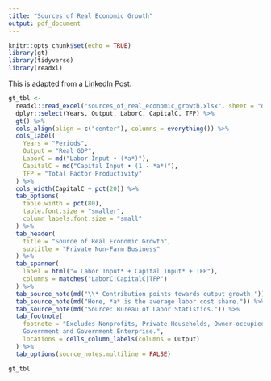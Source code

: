 ```yaml
---
title: "Sources of Real Economic Growth"
output: pdf_document
---
```


```r
knitr::opts_chunk$set(echo = TRUE)
library(gt)
library(tidyverse)
library(readxl)
```


This is adapted from a [LinkedIn Post]( https://www.linkedin.com/feed/update/urn:li:activity:6916876075809558528/).

```r
gt_tbl <-
  readxl::read_excel("sources_of_real_economic_growth.xlsx", sheet = "data") %>%
  dplyr::select(Years, Output, LaborC, CapitalC, TFP) %>%
  gt() %>%
  cols_align(align = c("center"), columns = everything()) %>%
  cols_label(
    Years = "Periods",
    Output = "Real GDP",
    LaborC = md("Labor Input • (*a*)"),
    CapitalC = md("Capital Input • (1 - *a*)"),
    TFP = "Total Factor Productivity"
  ) %>%
  cols_width(CapitalC ~ pct(20)) %>%
  tab_options(
    table.width = pct(80),
    table.font.size = "smaller",
    column_labels.font.size = "small"
  ) %>%
  tab_header(
    title = "Source of Real Economic Growth",
    subtitle = "Private Non-Farm Business"
  ) %>%
  tab_spanner(
    label = html("= Labor Input* + Capital Input* + TFP"),
    columns = matches("LaborC|CapitalC|TFP")
  ) %>%
  tab_source_note(md("\\* Contribution points towards output growth.")) %>%
  tab_source_note(md("Here, *a* is the average labor cost share.")) %>%
  tab_source_note(md("Source: Bureau of Labor Statistics.")) %>%
  tab_footnote(
    footnote = "Excludes Nonprofits, Private Households, Owner-occupied Housing,
    Government and Government Enterprise.",
    locations = cells_column_labels(columns = Output)
  ) %>%
  tab_options(source_notes.multiline = FALSE)

gt_tbl
```
